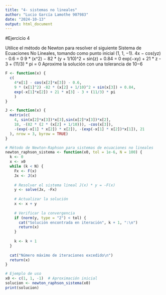```yaml
---
title: "4- sistemas no lineales"
author: "Lucio García Lamothe 907983"
date: "2024-10-13"
output: html_document
---
```


#Ejercicio 4

Utilice el método de Newton para resolver el siguiente Sistema de Ecuaciones No Lineales, tomando como punto inicial (1, 1, −1).
 4x − cos(yz) - 0.6 = 0
 9 * (x^2) − 82 * (y + 1/10)^2 + sin(z) + 0.84 = 0
 exp(−xy) + 21 * z - 3 + (11/3) * pi = 0
Aproxime la solución con una tolerancia de 10−6

```r
F <- function(x) {
  c(
    4*x[1] - cos(x[2]*x[3]) - 0.6, 
    9 * (x[1]^2) -82 * (x[2] + 1/10)^2 + sin(x[3]) + 0.84,
    exp(-x[1]*x[2]) + 21 * x[3] - 3 + (11/3) * pi
    )
}

J <- function(x) {
  matrix(c(
    4, sin(x[2]*x[3])*x[3],sin(x[2]*x[3])*x[2],   
    18, -(82 * (2 * (x[2] + 1/10))), -cos(x[3]),
    -(exp(-x[1] * x[2]) * x[2]), -(exp(-x[1] * x[2])*x[1]), 21
  ), nrow = 3, byrow = TRUE)
}

# Método de Newton-Raphson para sistemas de ecuaciones no lineales
newton_raphson_sistema <- function(x0, tol = 1e-6, N = 100) {
  k <- 0
  x <- x0
  while (k < N) {
    Fx <- F(x)
    Jx <- J(x)
    
    # Resolver el sistema lineal J(x) * y = -F(x)
    y <- solve(Jx, -Fx)
    
    # Actualizar la solución
    x <- x + y
    
    # Verificar la convergencia
    if (norm(y, type = "2") < tol) {
      cat("Solución encontrada en iteración", k + 1, ":\n")
      return(x)
    }
    
    k <- k + 1
  }
  
  cat("Número máximo de iteraciones excedido\n")
  return(x)
}

# Ejemplo de uso
x0 <- c(1, 1, -1)  # Aproximación inicial
solucion <- newton_raphson_sistema(x0)
print(solucion)
```

